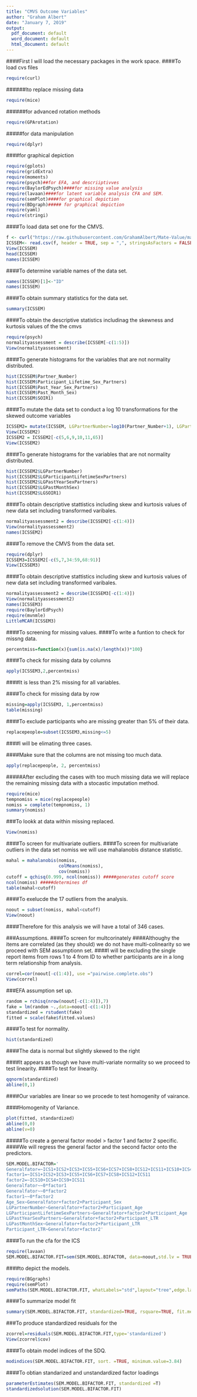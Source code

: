 ---
title: "CMVS Outcome Variables"
author: "Graham Albert"
date: "January 7, 2019"
output:
  pdf_document: default
  word_document: default
  html_document: default
---

####First I will load the necessary packages in the work space.
####To load cvs files
```{r}
require(curl) 
```
######lto replace missing data
```{r}
require(mice)
```
######for advanced rotation methods
```{r}
require(GPArotation)
```
#####for data manipulation
```{r}
require(dplyr)
```
####for graphical depiction
```{r}
require(gplots)
require(gridExtra)
require(moments)
require(psych)##for EFA, and descriiptivves
require(BaylorEdPsych)####for missing value analysis
require(lavaan)####for latent variable analysis CFA and SEM.
require(semPlot)####for graphical depiction
require(BDgraph)##### for graphical depiction
require(yaml)
require(stringi)
```


####To load data set one for the CMVS.
```{r}
f <- curl("https://raw.githubusercontent.com/GrahamAlbert/Mate-Value/master/Components%20of%20self%20perceived%20mate%20value%20personality%20outcome%20variable%20and%20predictors_20190107.csv")
ICSSEM<- read.csv(f, header = TRUE, sep = ",", stringsAsFactors = FALSE)
View(ICSSEM)
head(ICSSEM)
names(ICSSEM)
```

####To determine variable names of the data set.
```{r}
names(ICSSEM)[1]<-"ID"
names(ICSSEM)
```
####To obtain summary statistics for the data set.
```{r}
summary(ICSSEM)
```

####To obtain the descriptive statistics includinag the skewness and kurtosis values of the the cmvs
```{r}
require(psych)
normalityassessment = describe(ICSSEM[-c(1:5)])
View(normalityassessment)
```
####To generate histograms for the variables that are not normality distributed.
```{r}
hist(ICSSEM$Partner_Number)
hist(ICSSEM$Participant_Lifetime_Sex_Partners)
hist(ICSSEM$Past_Year_Sex_Partners)
hist(ICSSEM$Past_Month_Sex)
hist(ICSSEM$SOIR1)
```
####To mutate the data set to conduct a log 10 transformations for the skewed outcome variables
```{r}
ICSSEM2= mutate(ICSSEM, LGPartnerNumber=log10(Partner_Number+1), LGParticipantLifetimeSexPartners = log10(Participant_Lifetime_Sex_Partners+1),LGPastYearSexPartners=log10(Past_Year_Sex_Partners+1),LGPastMonthSex = log10(Past_Month_Sex+1),LGSOIR1 = log(SOIR1+1))
View(ICSSEM2)
ICSSEM2 = ICSSEM2[-c(5,6,9,10,11,65)]
View(ICSSEM2) 
```
####To generate histograms for the variables that are not normality distributed.
```{r}
hist(ICSSEM2$LGPartnerNumber)
hist(ICSSEM2$LGParticipantLifetimeSexPartners)
hist(ICSSEM2$LGPastYearSexPartners)
hist(ICSSEM2$LGPastMonthSex)
hist(ICSSEM2$LGSOIR1)
```

####To obtain descriptive stattistics including skew and kurtosis values of new data set including transformed varibales.
```{r}
normalityassessment2 = describe(ICSSEM2[-c(1:4)])
View(normalityassessment2)
names(ICSSEM2)
```
####To remove the CMVS from the data set.
```{r}
require(dplyr)
ICSSEM3=ICSSEM2[-c(5,7,34:59,68:91)] 
View(ICSSEM3)
```
####To obtain descriptive stattistics including skew and kurtosis values of new data set including transformed varibales.
```{r}
normalityassessment2 = describe(ICSSEM3[-c(1:4)])
View(normalityassessment2)
names(ICSSEM3)
require(BaylorEdPsych)
require(mvnmle)
LittleMCAR(ICSSEM3)
```


####To screening for missing values.
####To write a funtion to check for missng data.
```{r}
percentmiss=function(x){sum(is.na(x)/length(x))*100}
```


####To check for missing data by columns
```{r}
apply(ICSSEM3,2,percentmiss)
```
####It is less than 2% missing for all variables.

####To check for missing data by row
```{r}
missing=apply(ICSSEM3, 1,percentmiss)
table(missing)
```


####To exclude participants who are missing greater than 5% of their data.
```{r}
replacepeople=subset(ICSSEM3,missing<=5)
```
####I will be elimating three cases.

####Make sure that the columns are not missing too much data.
```{r}
apply(replacepeople, 2, percentmiss)
```

#####After excluding the cases with too much missing data we will replace the remaining missing data with a stocastic imputation method.
```{r}
require(mice)
tempnomiss = mice(replacepeople)
nomiss = complete(tempnomiss, 1)
summary(nomiss)
```
###To lookk at data within missing replaced.
```{r}
View(nomiss)
```
####To screen for multivariate outliers.
####To screen for multivariate outliers in the data set nomiss we will use mahalanobis distance statistic.
```{r}
mahal = mahalanobis(nomiss,
                    colMeans(nomiss),
                    cov(nomiss))
cutoff = qchisq(0.999, ncol(nomiss)) #####generates cutoff score
ncol(nomiss) #####determines df
table(mahal<cutoff)
```
####To exelucde the 17  outliers from the analysis.
```{r}
noout = subset(nomiss, mahal<cutoff)
View(noout)
```
####Therefore for this analysis we will have a total of 346 cases.


###Assumptions.
####To screen for multcorinately
####Althoughy the items are correlated (as they should) we do not have multi-colinearity so we proceed with SEM assumptionn set.
####I will be excluding the single report items from rows 1 to 4 from ID to whether participants are in a long term relationship from analysis.
```{r}
correl=cor(noout[-c(1:4)], use ="pairwise.complete.obs")
View(correl)
```
###EFA assumption set up.
```{r}
random = rchisq(nrow(noout[-c(1:4)]),7)
fake = lm(random ~.,data=noout[-c(1:4)])
standardized = rstudent(fake)
fitted = scale(fake$fitted.values)
```
####To test for normality.
```{r}
hist(standardized)
```
####The data is normal but slightly skewed to the right

####It appears as though we have multi-variate normality so we proceed to test linearity.
####To test for linearity.
```{r}
qqnorm(standardized)
abline(0,1)
```
####Our variables are linear so we procede to test homogenity of vairance.


####Homogenity of Variance.
```{r}
plot(fitted, standardized)
abline(0,0)
abline(v=0)
```




#####To create a general factor model > factor 1 and factor 2 specific.
####We will regress the general factor and the second factor onto the predictors.
```{r}
SEM.MODEL.BIFACTOR='
Generalfator=~ICS1+ICS2+ICS3+ICS5+ICS6+ICS7+ICS8+ICS12+ICS11+ICS10+ICS4+ICS9
factor1=~ICS1+ICS2+ICS3+ICS5+ICS6+ICS7+ICS8+ICS12+ICS11
factor2=~ICS10+ICS4+ICS9+ICS11
Generalfator~~0*factor1
Generalfator~~0*factor2
factor1~~0*factor2
Age_Sex~Generalfator+factor2+Participant_Sex
LGPartnerNumber~Generalfator+factor2+Participant_Age
LGParticipantLifetimeSexPartners~Generalfator+factor2+Participant_Age
LGPastYearSexPartners~Generalfator+factor2+Participant_LTR
LGPastMonthSex~Generalfator+factor2+Participant_LTR
Participant_LTR~Generalfator+factor2'
```
####To run the cfa for the ICS
```{r}
require(lavaan)
SEM.MODEL.BIFACTOR.FIT=sem(SEM.MODEL.BIFACTOR, data=noout,std.lv = TRUE, information="observed",orthogonal=TRUE)
```

####to depict the  models.
```{r}
require(BGgraphs)
require(semPlot)
semPaths(SEM.MODEL.BIFACTOR.FIT, whatLabels="std",layout="tree",edge.label.cex = 0.5,curvePivot = TRUE)
```

####To summarize model fit
```{r}
summary(SEM.MODEL.BIFACTOR.FIT, standardized=TRUE, rsquare=TRUE, fit.measure=TRUE)
```

###To produce standardized residuals for the
```{r}
zcorrel=residuals(SEM.MODEL.BIFACTOR.FIT,type='standardized')
View(zcorrel$cov)
```
####To obtain model indices of the SDQ.
```{r}
modindices(SEM.MODEL.BIFACTOR.FIT, sort. =TRUE, minimum.value=3.84)
```

####To obtian standarized and unstandardized factor loadings
```{r}
parameterEstimates(SEM.MODEL.BIFACTOR.FIT, standardized =T)
standardizedsolution(SEM.MODEL.BIFACTOR.FIT)
```



